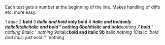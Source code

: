 Each test gets a number at the beginning of the line. Makes handling of diffs etc. more easy.

1 ''italic''
2 '''bold'''
3 '''''italic and bold'' only bold'''
4 '''''italic and bold''' only italic''
5 ''italic '''italic and bold''''' nothing
6 '''bold ''italic and bold''''' nothing
7 '''bold ' ''' nothing
8 ''italic ' '' nothing
9a ''italic''' bold and italic
9b ''' italic '' nothing
10 ''italic '''bold and italic '' just bold ''' nothing
